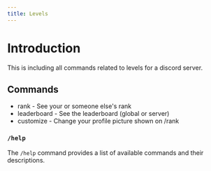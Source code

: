 ```yaml
---
title: Levels
---
```


# Introduction
This is including all commands related to levels for a discord server.

## Commands
* rank - See your or someone else's rank
* leaderboard - See the leaderboard (global or server)
* customize - Change your profile picture shown on /rank

### `/help`
The `/help` command provides a list of available commands and their descriptions.

